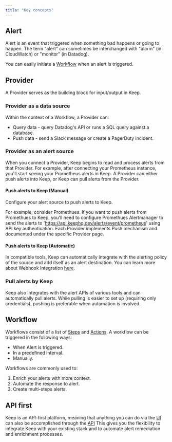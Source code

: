 ```yaml
---
title: "Key concepts"
---
```

## Alert
Alert is an event that triggered when something bad happens or going to happen.
The term "alert" can sometimes be interchanged with "alarm" (in CloudWatch) or "monitor" (in Datadog).

You can easily initiate a [Workflow](#workflow) when an alert is triggered.

## Provider
A Provider serves as the building block for input/output in Keep.

### Provider as a data source
Within the context of a Workflow, a Provider can:
- Query data - query Datadog's API or runs a SQL query against a database.
- Push data - send a Slack message or create a PagerDuty incident.

### Provider as an alert source
When you connect a Provider, Keep begins to read and process alerts from that Provider. For example, after connecting your Prometheus instance, you'll start seeing your Prometheus alerts in Keep.
A Provider can either push alerts into Keep, or Keep can pull alerts from the Provider.

#### Push alerts to Keep (Manual)
Configure your alert source to push alerts to Keep.

For example, consider Promethues. If you want to push alerts from Promethues to Keep, you'll need to configure Promethues Alertmanager to send the alerts to
'https://api.keephq.dev/alerts/event/prometheus' using API key authentication. Each Provider implements Push mechanism and documented under the specific Provider page.

#### Push alerts to Keep (Automatic)
In compatible tools, Keep can automatically integrate with the alerting policy of the source and add itself as an alert destination. You can learn more about Webhook Integration [here](/platform/providers#webhook-integration).

### Pull alerts by Keep
Keep also integrates with the alert APIs of various tools and can automatically pull alerts. While pulling is easier to set up (requiring only credentials), pushing is preferable when automation is involved.

## Workflow
Workflows consist of a list of [Steps](/workflows/overview#steps) and [Actions](/workflows/overview#actions).
A workflow can be triggered in the following ways:
- When Alert is triggered.
- In a predefined interval.
- Manually.

Workflows are commonly used to:
1. Enrich your alerts with more context.
2. Automate the response to alert.
3. Create multi-steps alerts.

## API first
Keep is an API-first platform, meaning that anything you can do via the [UI](ui/) can also be accomplished through the [API](api/)
This gives you the flexibility to integrate Keep with your existing stack and to automate alert remediation and enrichment processes.
